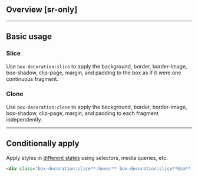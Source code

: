 ## Overview [sr-only]
<Overview/>

---

## Basic usage
### Slice
Use `box-decoration:slice` to apply the background, border, border-image, box-shadow, clip-page, margin, and padding to the box as if it were one continuous fragment.
<Basic className="box-decoration:slice" />

### Clone
Use `box-decoration:clone` to apply the background, border, border-image, box-shadow, clip-page, margin, and padding to each fragment independently.
<Basic className="box-decoration:clone" />

---

## Conditionally apply
Apply styles in [different states](/docs/states-and-queries) using selectors, media queries, etc.
```html
<div class="box-decoration:slice**:hover** box-decoration:slice**@sm** box-decoration:slice**@dark** box-decoration:slice**@print**">…</div>
```

